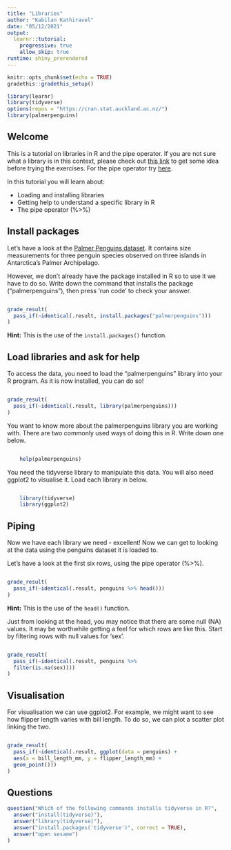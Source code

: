 ```yaml
---
title: "Libraries"
author: "Kabilan Kathiravel"
date: "05/12/2021"
output: 
  learnr::tutorial:
    progressive: true
    allow_skip: true
runtime: shiny_prerendered
---
```


```r
knitr::opts_chunk$set(echo = TRUE)
gradethis::gradethis_setup()
```


```r
library(learnr)
library(tidyverse)
options(repos = "https://cran.stat.auckland.ac.nz/")
library(palmerpenguins)
```

## Welcome

This is a tutorial on libraries in R and the pipe operator. If you are not sure what a library is in this context, please check out [this link](https://hbctraining.github.io/Intro-to-R-flipped/lessons/04_introR_packages.html) to get some idea before trying the exercises. For the pipe operator try [here](https://style.tidyverse.org/pipes.html).

In this tutorial you will learn about:

- Loading and installing libraries
- Getting help to understand a specific library in R
- The pipe operator (%>%)

## Install packages

Let's have a look at the [Palmer Penguins dataset](https://allisonhorst.github.io/palmerpenguins/articles/intro.html). It contains size measurements for three penguin species observed on three islands in Antarctica's Palmer Archipelago. 

However, we don't already have the package installed in R so to use it we have to do so. Write down the command that installs the package ("palmerpenguins"), then press 'run code' to check your answer.

```r
    
```
```r
grade_result(
  pass_if(~identical(.result, install.packages("palmerpenguins")))
)
```


<div id="installex1-hint">
**Hint:** This is the use of the `install.packages()` function.
</div>


## Load libraries and ask for help

To access the data, you need to load the "palmerpenguins" library into your R program. As it is now installed, you can do so!

```r
    
```
```r
grade_result(
  pass_if(~identical(.result, library(palmerpenguins)))
)
```


You want to know more about the palmerpenguins library you are working with. There are two commonly used ways of doing this in R. Write down one below.

```r
    
```
```r
    help(palmerpenguins)
```

You need the tidyverse library to manipulate this data. You will also need ggplot2 to visualise it. Load each library in below.

```r
    
```
```r
    library(tidyverse)
    library(ggplot2)
```



## Piping

Now we have each library we need - excellent! Now we can get to looking at the data using the penguins dataset it is loaded to.

Let's have a look at the first six rows, using the pipe operator (%>%).

```r
    
```
```r
grade_result(
  pass_if(~identical(.result, penguins %>% head()))
)
```

<div id="pipeex1-hint">
**Hint:** This is the use of the `head()` function.
</div>

Just from looking at the head, you may notice that there are some null (NA) values. It may be worthwhile getting a feel for which rows are like this. Start by filtering rows with null values for 'sex'.

```r
    
```

```r
grade_result(
  pass_if(~identical(.result, penguins %>%
  filter(is.na(sex))))
)
```




## Visualisation

For visualisation we can use ggplot2. For example, we might want to see how flipper length varies with bill length. To do so, we can plot a scatter plot linking the two.

```r
    
```
```r
grade_result(
  pass_if(~identical(.result, ggplot(data = penguins) +
  aes(x = bill_length_mm, y = flipper_length_mm) +
  geom_point()))
)
```


## Questions

```r
question("Which of the following commands installs tidyverse in R?",
  answer("install(tidyverse)"),
  answer("library(tidyverse)"),
  answer("install.packages('tidyverse')", correct = TRUE),
  answer("open sesame")
)
```


